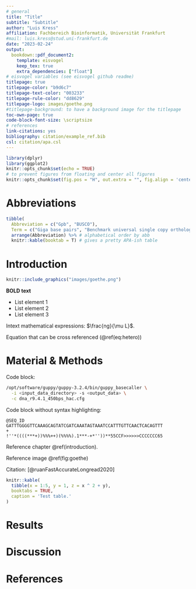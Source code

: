 ```yaml
---
# general
title: "Title"
subtitle: "Subtitle"
author: "Luis Kress"
affiliation: Fachbereich Bioinformatik, Universität Frankfurt
#mail: luis.kress@stud.uni-frankfurt.de
date: "2023-02-24"
output:
  bookdown::pdf_document2:
    template: eisvogel
    keep_tex: true
    extra_dependencies: ["float"]
# eisvogel variables (see eisvogel github readme)
titlepage: true
titlepage-color: "b9d6c7"
titlepage-text-color: "003233"
titlepage-rule-color: "dd8629"
titlepage-logo: images/goethe.png
#titlepage-background: to have a background image for the titlepage
toc-own-page: true
code-block-font-size: \scriptsize
# references
link-citations: yes
bibliography: citation/example_ref.bib
csl: citation/apa.csl
---
```


```r
library(dplyr)
library(ggplot2)
knitr::opts_chunk$set(echo = TRUE)
# to prevent figures from floating and center all figures
knitr::opts_chunk$set(fig.pos = "H", out.extra = "", fig.align = 'center')
```

# Abbreviations {-}

```r
tibble(
  Abbreviation = c("Gpb", "BUSCO"),
  Term = c("Giga base pairs", "Benchmark universal single copy ortholog")) %>%
  arrange(Abbreviation) %>% # alphabetical order by abb
  knitr::kable(booktab = T) # gives a pretty APA-ish table
```

\newpage

# Introduction

```r
knitr::include_graphics("images/goethe.png")
```

**BOLD text**

* List element 1
* List element 2
* List element 3

Intext mathematical expressions: $\frac{ng}{\mu L}$.

Equation that can be cross referenced (\@ref(eq:hetero))

\begin{equation} 
  He = 4 * Ne * u
  (\#eq:hetero)
\end{equation} 

# Material & Methods

Code block:

```bash
/opt/software/guppy/guppy-3.2.4/bin/guppy_basecaller \
  -i <input_data_directory> -s <output_data> \
  -c dna_r9.4.1_450bps_hac.cfg
```

Code block without syntax highlighting:

```verbatim
@SEQ_ID
GATTTGGGGTTCAAAGCAGTATCGATCAAATAGTAAATCCATTTGTTCAACTCACAGTTT
+
!''*((((***+))%%%++)(%%%%).1***-+*''))**55CCF>>>>>>CCCCCCC65
```

Reference chapter \@ref(introduction).

Reference image \@ref(fig:goethe)

Citation: [@ruanFastAccurateLongread2020]

```r
knitr::kable(
  tibble(x = 1:5, y = 1, z = x ^ 2 + y), 
  booktabs = TRUE,
  caption = 'Test table.'
)
```

# Results

# Discussion

\newpage

# References {-}

<div id="refs"></div>

\newpage

\listoffigures
\listoftables
